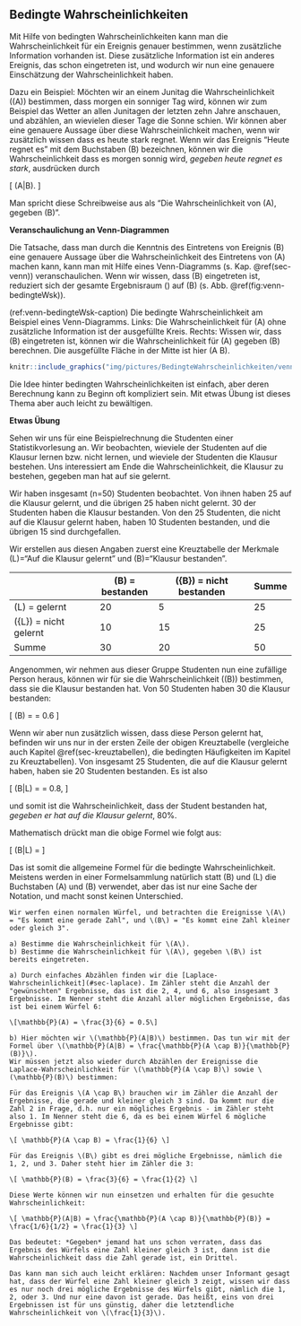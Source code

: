 ## Bedingte Wahrscheinlichkeiten {#sec-bedingte-wsk}

Mit Hilfe von bedingten Wahrscheinlichkeiten kann man die Wahrscheinlichkeit für ein Ereignis genauer bestimmen, wenn zusätzliche Information vorhanden ist. Diese zusätzliche Information ist ein anderes Ereignis, das schon eingetreten ist, und wodurch wir nun eine genauere Einschätzung der Wahrscheinlichkeit haben.

Dazu ein Beispiel: Möchten wir an einem Junitag die Wahrscheinlichkeit \(\mathbb{P}(A)\) bestimmen, dass morgen ein sonniger Tag wird, können wir zum Beispiel das Wetter an allen Junitagen der letzten zehn Jahre anschauen, und abzählen, an wievielen dieser Tage die Sonne schien. Wir können aber eine genauere Aussage über diese Wahrscheinlichkeit machen, wenn wir zusätzlich wissen dass es heute stark regnet. Wenn wir das Ereignis "Heute regnet es" mit dem Buchstaben \(B\) bezeichnen, können wir die Wahrscheinlichkeit dass es morgen sonnig wird, *gegeben heute regnet es stark*, ausdrücken durch

\[ \mathbb{P}(A|B). \]

Man spricht diese Schreibweise aus als "Die Wahrscheinlichkeit von \(A\), gegeben \(B\)".

**Veranschaulichung an Venn-Diagrammen**

Die Tatsache, dass man durch die Kenntnis des Eintretens von Ereignis \(B\) eine genauere Aussage über die Wahrscheinlichkeit des Eintretens von \(A\) machen kann, kann man mit Hilfe eines Venn-Diagramms (s. Kap. \@ref(sec-venn)) veranschaulichen. Wenn wir wissen, dass \(B\) eingetreten ist, reduziert sich der gesamte Ergebnisraum \(\Omega\) auf \(B\) (s. Abb. \@ref(fig:venn-bedingteWsk)).

(ref:venn-bedingteWsk-caption) Die bedingte Wahrscheinlichkeit am Beispiel eines Venn-Diagramms. Links: Die Wahrscheinlichkeit für \(A\) ohne zusätzliche Information ist der ausgefüllte Kreis. Rechts: Wissen wir, dass \(B\) eingetreten ist, können wir die Wahrscheinlichkeit für \(A\) gegeben \(B\) berechnen. Die ausgefüllte Fläche in der Mitte ist hier \(A \cap B\).

```r
knitr::include_graphics("img/pictures/BedingteWahrscheinlichkeiten/venn_bedingteWsk.png")
```

Die Idee hinter bedingten Wahrscheinlichkeiten ist einfach, aber deren Berechnung kann zu Beginn oft kompliziert sein. Mit etwas Übung ist dieses Thema aber auch leicht zu bewältigen.

**Etwas Übung**

Sehen wir uns für eine Beispielrechnung die Studenten einer Statistikvorlesung an. Wir beobachten, wieviele der Studenten auf die Klausur lernen bzw. nicht lernen, und wieviele der Studenten die Klausur bestehen. Uns interessiert am Ende die Wahrscheinlichkeit, die Klausur zu bestehen, gegeben man hat auf sie gelernt.

Wir haben insgesamt \(n=50\) Studenten beobachtet. Von ihnen haben 25 auf die Klausur gelernt, und die übrigen 25 haben nicht gelernt. 30 der Studenten haben die Klausur bestanden. Von den 25 Studenten, die nicht auf die Klausur gelernt haben, haben 10 Studenten bestanden, und die übrigen 15 sind durchgefallen.

Wir erstellen aus diesen Angaben zuerst eine Kreuztabelle der Merkmale \(L\)="Auf die Klausur gelernt" und \(B\)="Klausur bestanden".

|                             | \(B\) = bestanden | \(\bar{B}\) = nicht bestanden | Summe |
| --------------------------- | ----------------- | ----------------------------- | ----- |
| \(L\) = gelernt             | 20                | 5                             | 25    |
| \(\bar{L}\) = nicht gelernt | 10                | 15                            | 25    |
| Summe                       | 30                | 20                            | 50    |

Angenommen, wir nehmen aus dieser Gruppe Studenten nun eine zufällige Person heraus, können wir für sie die Wahrscheinlichkeit \(\mathbb{P}(B)\) bestimmen, dass sie die Klausur bestanden hat. Von 50 Studenten haben 30 die Klausur bestanden:

\[ \mathbb{P}(B) = \frac{30}{50} = 0.6 \]

Wenn wir aber nun zusätzlich wissen, dass diese Person gelernt hat, befinden wir uns nur in der ersten Zeile der obigen Kreuztabelle (vergleiche auch Kapitel \@ref(sec-kreuztabellen), die bedingten Häufigkeiten im Kapitel zu Kreuztabellen). Von insgesamt 25 Studenten, die auf die Klausur gelernt haben, haben sie 20 Studenten bestanden. Es ist also

\[ \mathbb{P}(B|L) = \frac{20}{25} = 0.8, \]

und somit ist die Wahrscheinlichkeit, dass der Student bestanden hat, *gegeben er hat auf die Klausur gelernt*, 80%.

Mathematisch drückt man die obige Formel wie folgt aus:

\[ \mathbb{P}(B|L) = \frac{\mathbb{P}(B \cap L)}{\mathbb{P}(L)} \]

Das ist somit die allgemeine Formel für die bedingte Wahrscheinlichkeit. Meistens werden in einer Formelsammlung natürlich statt \(B\) und \(L\) die Buchstaben \(A\) und \(B\) verwendet, aber das ist nur eine Sache der Notation, und macht sonst keinen Unterschied.

```exercise

Wir werfen einen normalen Würfel, und betrachten die Ereignisse \(A\) = "Es kommt eine gerade Zahl", und \(B\) = "Es kommt eine Zahl kleiner oder gleich 3".

a) Bestimme die Wahrscheinlichkeit für \(A\).
b) Bestimme die Wahrscheinlichkeit für \(A\), gegeben \(B\) ist bereits eingetreten.

```

```solution

a) Durch einfaches Abzählen finden wir die [Laplace-Wahrscheinlichkeit](#sec-laplace). Im Zähler steht die Anzahl der "gewünschten" Ergebnisse, das ist die 2, 4, und 6, also insgesamt 3 Ergebnisse. Im Nenner steht die Anzahl aller möglichen Ergebnisse, das ist bei einem Würfel 6:

\[\mathbb{P}(A) = \frac{3}{6} = 0.5\]

b) Hier möchten wir \(\mathbb{P}(A|B)\) bestimmen. Das tun wir mit der Formel über \(\mathbb{P}(A|B) = \frac{\mathbb{P}(A \cap B)}{\mathbb{P}(B)}\).
Wir müssen jetzt also wieder durch Abzählen der Ereignisse die Laplace-Wahrscheinlichkeit für \(\mathbb{P}(A \cap B)\) sowie \(\mathbb{P}(B)\) bestimmen:

Für das Ereignis \(A \cap B\) brauchen wir im Zähler die Anzahl der Ergebnisse, die gerade und kleiner gleich 3 sind. Da kommt nur die Zahl 2 in Frage, d.h. nur ein mögliches Ergebnis - im Zähler steht also 1. Im Nenner steht die 6, da es bei einem Würfel 6 mögliche Ergebnisse gibt:

\[ \mathbb{P}(A \cap B) = \frac{1}{6} \]

Für das Ereignis \(B\) gibt es drei mögliche Ergebnisse, nämlich die 1, 2, und 3. Daher steht hier im Zähler die 3:

\[ \mathbb{P}(B) = \frac{3}{6} = \frac{1}{2} \]

Diese Werte können wir nun einsetzen und erhalten für die gesuchte Wahrscheinlichkeit:

\[ \mathbb{P}(A|B) = \frac{\mathbb{P}(A \cap B)}{\mathbb{P}(B)} = \frac{1/6}{1/2} = \frac{1}{3} \]

Das bedeutet: *Gegeben* jemand hat uns schon verraten, dass das Ergebnis des Würfels eine Zahl kleiner gleich 3 ist, dann ist die Wahrscheinlichkeit dass die Zahl gerade ist, ein Drittel.

Das kann man sich auch leicht erklären: Nachdem unser Informant gesagt hat, dass der Würfel eine Zahl kleiner gleich 3 zeigt, wissen wir dass es nur noch drei mögliche Ergebnisse des Würfels gibt, nämlich die 1, 2, oder 3. Und nur eine davon ist gerade. Das heißt, eins von drei Ergebnissen ist für uns günstig, daher die letztendliche Wahrscheinlichkeit von \(\frac{1}{3}\).

```